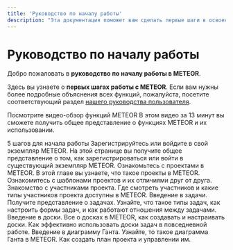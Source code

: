 ```yaml
---
title: 'Руководство по началу работы'
description: "Эта документация поможет вам сделать первые шаги в освоении METEOR'а"
---
```


# Руководство по началу работы

Добро пожаловать в **руководство по началу работы в METEOR**.

Здесь вы узнаете о **первых шагах работы с METEOR**. Если вам нужны более подробные объяснения всех функций, пожалуйста, посетите соответствующий раздел [нашего руководства пользователя](introduction.mdx).

Посмотрите видео-обзор функций METEOR
В этом видео за 13 минут вы сможете получить общее представление о функциях METEOR и их использовании.


5 шагов для начала работы
Зарегистрируйтесь или войдите в свой экземпляр METEOR.
На этой странице вы получите общее представление о том, как зарегистрироваться или войти в существующий экземпляр METEOR.
Ознакомьтесь с проектами в METEOR.
В этой главе вы узнаете, что такое проекты в METEOR. Ознакомитесь с шаблонами проектов и их отличиями друг от друга.
Знакомство с участниками проекта.
Где смотреть участников и какие типы участников проекта доступны в METEOR.
Введение в задачи.
Получите представление о задачах. Узнайте, что такое типы задач, как настроить формы задач, и как работают отношения между задачами.
Введение в доски.
Все о досках в METEOR, как создавать и настраивать доски. Как эффективно использовать доски задач в повседневной работе.
Введение в диаграмму Ганта.
Узнайте, то такое диаграмма Ганта в METEOR. Как создать план проекта и управлении им.